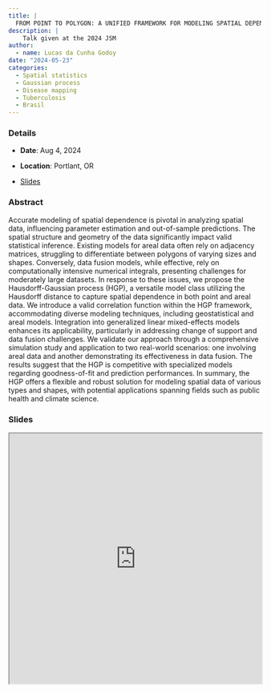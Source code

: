 ```yaml
---
title: |
  FROM POINT TO POLYGON: A UNIFIED FRAMEWORK FOR MODELING SPATIAL DEPENDENCE
description: |
    Talk given at the 2024 JSM
author: 
  - name: Lucas da Cunha Godoy
date: "2024-05-23"
categories:
  - Spatial statistics
  - Gaussian process
  - Disease mapping
  - Tuberculosis
  - Brasil
---
```


### Details

* **Date**: Aug 4, 2024

* **Location**: Portlant, OR

* [Slides](https://lcgodoy.me/slides/2024-jsm/)

### Abstract

Accurate modeling of spatial dependence is pivotal in analyzing spatial data,
influencing parameter estimation and out-of-sample predictions. The spatial
structure and geometry of the data significantly impact valid statistical
inference. Existing models for areal data often rely on adjacency matrices,
struggling to differentiate between polygons of varying sizes and
shapes. Conversely, data fusion models, while effective, rely on computationally
intensive numerical integrals, presenting challenges for moderately large
datasets. In response to these issues, we propose the Hausdorff-Gaussian process
(HGP), a versatile model class utilizing the Hausdorff distance to capture
spatial dependence in both point and areal data. We introduce a valid
correlation function within the HGP framework, accommodating diverse modeling
techniques, including geostatistical and areal models. Integration into
generalized linear mixed-effects models enhances its applicability, particularly
in addressing change of support and data fusion challenges. We validate our
approach through a comprehensive simulation study and application to two
real-world scenarios: one involving areal data and another demonstrating its
effectiveness in data fusion. The results suggest that the HGP is competitive
with specialized models regarding goodness-of-fit and prediction
performances. In summary, the HGP offers a flexible and robust solution for
modeling spatial data of various types and shapes, with potential applications
spanning fields such as public health and climate science.


### Slides

```{=html}
<iframe width="100%" height="500" src="https://lcgodoy.me/slides/2024-jsm" title="Slides"></iframe>
```
